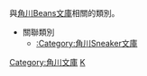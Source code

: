 與[[角川Beans文庫|角川Beans文庫]]相關的類別。
* 關聯類別
** [[:Category:角川Sneaker文庫|:Category:角川Sneaker文庫]]

{{DEFAULTSORT:Kadokawa Beans Bunko}}
[[Category:角川文庫|Category:角川文庫]]
[[Category:日本輕小說文庫|K]]